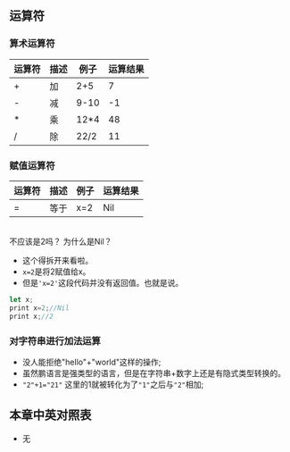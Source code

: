 ## 运算符
### 算术运算符
| 运算符      | 描述     |    例子   |  运算结果|
| ----------- | ----------- |------|---------|
| + | 加    |2+5|7|
|- | 减|9-10|-1|
|* | 乘 |12*4|48|
|/ | 除|22/2|11|
### 赋值运算符
| 运算符      | 描述     |    例子   |  运算结果|
| ----------- | ----------- |------|---------|
| = | 等于    |x=2|Nil|
<br/>
<div class="chat chat-start">
  <div class="chat-bubble">
不应该是2吗？ 为什么是Nil？
  </div>
  </div>

+ 这个得拆开来看啦。
+ `x=2`是将2赋值给x。
+ 但是`'x=2'`这段代码并没有返回值。也就是说。

```ts
let x;
print x=2;//Nil
print x;//2
```
### 对字符串进行加法运算
+ 没人能拒绝"hello"+"world"这样的操作;
+ 虽然鹏语言是强类型的语言，但是在字符串+数字上还是有隐式类型转换的。
+ `"2"+1="21"` 这里的1就被转化为了`"1"`之后与`"2"`相加;
## 本章中英对照表
+ 无